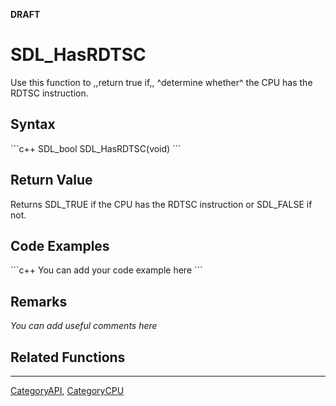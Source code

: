 <!-- pragma section-numbers off -->
<!-- pragma disable-camelcase -->
'''DRAFT'''

= SDL_HasRDTSC =
Use this function to ,,return true if,, ^determine whether^ the CPU has the RDTSC instruction.


== Syntax ==
```c++
SDL_bool SDL_HasRDTSC(void)
```

== Return Value ==
Returns SDL_TRUE if the CPU has the RDTSC instruction or SDL_FALSE if not.

== Code Examples ==
```c++
You can add your code example here
```

== Remarks ==
''You can add useful comments here''

== Related Functions ==

----
[[CategoryAPI]], [[CategoryCPU]]
